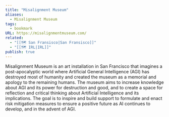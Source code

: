 ```yaml
---
title: "Misalignment Museum"
aliases:
  - Misalignment Museum
tags:
  - bookmark
URL: https://misalignmentmuseum.com/
related:
  - "[[🗺️ San Fransisco|San Fransisco]]"
  - "[[🗺️ IRL|IRL]]"
publish: true
---
```





Misalignment Museum is an art installation in San Francisco that imagines a post-apocalyptic world where Artificial General Intelligence (AGI) has destroyed most of humanity and created the museum as a memorial and apology to the remaining humans. The museum aims to increase knowledge about AGI and its power for destruction and good, and to create a space for reflection and critical thinking about Artificial Intelligence and its implications. The goal is to inspire and build support to formulate and enact risk mitigation measures to ensure a positive future as AI continues to develop, and in the advent of AGI. 